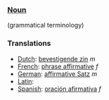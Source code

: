 ===[[Noun]]===
(grammatical terminology)

===Translations===
*[[Dutch]]: [[bevestigende zin]] ''m''
*[[French]]: [[phrase affirmative]] ''f''
*[[German]]: [[affirmative Satz]] ''m''
*[[Latin]]: [[]]
*[[Spanish]]: [[oración afirmativa]] ''f''